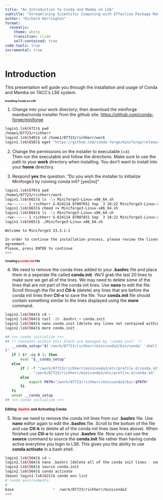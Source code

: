 ```yaml
---
title: "An Introduction to Conda and Mamba on LS6"
subtitle: "Streamlining Scientific Computing with Effective Package Management"
author: "Richard Herrington"
format: 
  revealjs: 
    theme: white
    transition: slide
    self-contained: true
code-tools: true
incremental: true
---
```


# Introduction

This presentation will guide you through the installation and usage of Conda and Mamba on TACC's LS6 system.

## Installing Conda on LS6 {.smaller style="font-size: 0.63em"}
 
1. Change into your work directory; then download the miniforge mamba/conda installer from the 
github site. [https://github.com/conda-forge/miniforge](https://github.com/conda-forge/miniforge)

::: {.fragment}
```bash
login1.ls6(672)$ pwd
/home1/07723/richherr
login2.ls6(549)$ cd /home1/07723/richherr/work
login1.ls6(658)$ wget "https://github.com/conda-forge/miniforge/releases/latest/download/Miniforge3-$(uname)-$(uname -m).sh"
```
:::

2. Change the permissions on the installer to executable (+x).  
Then run the executable and follow the directions. Make sure to use the path to your **work** 
directory when installing. You don't want to install into your **home** directory.   

3. Respond **yes** the question: "Do you wish the installer to initialize Miniforge3
by running conda init? [yes|no]"

::: {.fragment}
```bash
login1.ls6(670)$ pwd
/home1/07723/richherr/work
login1.ls6(662)$ ls -la Miniforge3-Linux-x86_64.sh
-rw------- 1 richherr G-824114 87007851 Sep  3 18:22 Miniforge3-Linux-x86_64.sh
login1.ls6(663)$ chmod +x Miniforge3-Linux-x86_64.sh
login1.ls6(664)$ ls -la Miniforge3-Linux-x86_64.sh
-rwx------ 1 richherr G-824114 87007851 Sep  3 18:22 Miniforge3-Linux-x86_64.sh
login1.ls6(665)$ ./Miniforge3-Linux-x86_64.sh

Welcome to Miniforge3 23.3.1-1

In order to continue the installation process, please review the license
agreement.
Please, press ENTER to continue
>>>

```
:::

## Creating a <span style="color: red;">conda.init</span> File {.smaller style="font-size: 0.68em"}

4. We need to remove the conda lines added to your **.bashrc** file and place them in a
seperate file called **conda.init**.  We'll grab the last 20 lines to make sure we get 
all of the lines. We may need to delete some of the lines that are not part of the conda 
init lines. Use **nano** to edit the file.  Scroll through the file and **Ctl-k** (delete) 
any lines that are before the conda init lines then **Ctl-o** to save the file. Your **conda.init** 
file should contain something similar to the lines displayed using the **more** command.

::: {.fragment}
```bash
login2.ls6(564)$ cd ~
login2.ls6(564)$ tail -20 .bashrc > conda.init
login2.ls6(564)$ nano conda.init [delete any lines not contained within the conda init lines]
login2.ls6(564)$ more conda.init

## >>> conda initialize >>>
## !! Contents within this block are managed by 'conda init' !!
   __conda_setup="$('/work/07723/richherr/miniconda3/bin/conda' 'shell.bash' 'hook' 2> /dev/null
)"
   if [ $? -eq 0 ]; then
       eval "$__conda_setup"
   else
       if [ -f "/work/07723/richherr/miniconda3/etc/profile.d/conda.sh" ]; then
           . "/work/07723/richherr/miniconda3/etc/profile.d/conda.sh"
       else
           export PATH="/work/07723/richherr/miniconda3/bin:$PATH"
       fi
   fi
   unset __conda_setup
## <<< conda initialize <<<
```
:::

## Editing <span style="color: red;">.bashrc</span> and Activating Conda {style="font-size: 0.80em"}

5. Now we need to remove the conda init lines from our **.bashrc** file.  Use **nano** editor again 
to edit the **.bashrc** file.  Scroll to the bottom of the file and use **Ctl-k** to delete all of
the conda init lines (see lines above).  When finished use **Ctl-o** to save to your **.bashrc** file.  Now 
you can use the **source** command to source the **conda.init** file rather than having conda active
everytime you login to LS6. This gives you the ability to use **conda activate** in a bash shell. 

::: {.fragment}
```bash
login2.ls6(564)$ cd ~
login2.ls6(564)$ nano .bashrc [delete all of the conda init lines - see above]
login2.ls6(564)$ source conda.init
login2.ls6(564)$ conda activate
(base) login1.ls6(622)$ conda env list
# conda environments:
#
base                  *  /work/07723/richherr/miniconda3
>>>
```
:::







